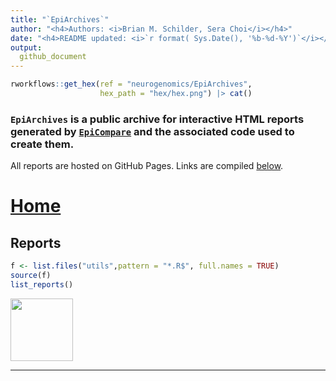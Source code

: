 ```yaml
---
title: "`EpiArchives`"  
author: "<h4>Authors: <i>Brian M. Schilder, Sera Choi</i></h4>" 
date: "<h4>README updated: <i>`r format( Sys.Date(), '%b-%d-%Y')`</i></h4>"
output:
  github_document
---
```


```r
rworkflows::get_hex(ref = "neurogenomics/EpiArchives", 
                    hex_path = "hex/hex.png") |> cat()
```


### `EpiArchives` is a public archive for interactive HTML reports generated by [`EpiCompare`](https://github.com/neurogenomics/EpiCompare) and the associated code used to create them. 

All reports are hosted on GitHub Pages. Links are compiled [below](#reports).

# [Home](https://neurogenomics.github.io/EpiArchives)

## Reports {#reports}

```r
f <- list.files("utils",pattern = "*.R$", full.names = TRUE)
source(f)
list_reports()
```

<a href='https://github.com/neurogenomics/EpiArchives' target='_blank'><img src="https://github.githubassets.com/images/modules/logos_page/GitHub-Mark.png" width="100" height="100"></a>

<hr>
